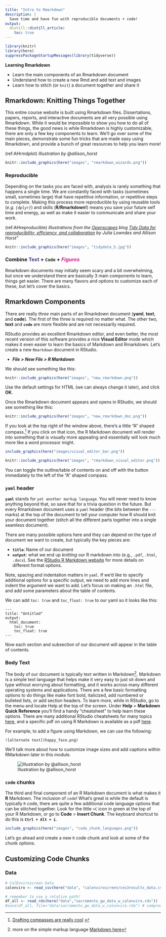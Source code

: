```yaml
---
title: "Intro to Rmarkdown"
description: | 
  Save time and have fun with reproducible documents + code! 
output: 
  distill::distill_article:
    toc: true
---
```


```r

library(knitr)
library(here)
suppressPackageStartupMessages(library(tidyverse))

```

::: {.obj}
**Learning Rmarkdown**

-   Learn the main components of an Rmarkdown document
-   Understand how to create a new Rmd and add text and images
-   Learn how to stitch (or `knit`) a document together and share it
:::

## Rmarkdown: Knitting Things Together

This entire course website is built using Rmarkdown files. Dissertations, papers, reports, and interactive documents are all very possible using Rmarkdown. While it would be impossible to show you how to do all of these things, the good news is while Rmarkdown is highly customizable, there are only a few key components to learn. We'll go over some of the main pieces, demonstrate some fun tricks that are made easy using Rmarkdown, and provide a bunch of great resources to help you learn more!

(ref:AHrmdplot) *Illustration by @allison_horst*

```r

knitr::include_graphics(here("images", "rmarkdown_wizards.png"))

```

### Reproducible

Depending on the tasks you are faced with, analysis is rarely something that happens a single time. We are constantly faced with tasks (sometimes small, sometimes large) that have repetitive information, or repetitive steps to complete. Making this process more reproducible by using reusable tools (*e.g. `{dplyr}`*) and skills (**R/Rmarkdown!**) means you save your future self time and energy, as well as make it easier to communicate and share your work.

(ref:AHreproducible) *Illustrations from the [Openscapes](https://www.openscapes.org/) blog [Tidy Data for reproducibility, efficiency, and collaboration](https://www.openscapes.org/blog/2020/10/12/tidy-data/) by Julia Lowndes and Allison Horst"*

```r

knitr::include_graphics(here("images", "tidydata_5.jpg"))

```

### Combine <span style="color:#473C8B">Text</span> + `Code` + <span style="color:#D02090">*Figures*</span>

Rmarkdown documents may initially seem scary and a bit overwhelming, but once we understand there are basically 3 main components to learn, things get easier. There are many flavors and options to customize each of these, but let's cover the basics.

## Rmarkdown Components

There are really *three* main parts of an Rmarkdown document (**yaml**, **text**, and **code**). The first of the three is required no matter what. The other two, **text** and **`code`** are more flexible and are not necessarily required.

RStudio provides an excellent Rmarkdown editor, and even better, the most recent version of this software provides a nice **Visual Editor** mode which makes it even easier to learn the basics of Markdown and Rmarkdown. Let's create a new `Rmarkdown` document in RStudio.

 - *__File > New File > R Markdown__*
 
We should see something like this:

```r

knitr::include_graphics(here("images", "new_rmarkdown.png"))

```

Use the default settings for HTML (we can always change it later), and click **OK**.

Once the Rmarkdown document appears and opens in RStudio, we should see something like this:

```r

knitr::include_graphics(here("images", "new_rmarkdown_doc.png"))

```

If you look at the top right of the window above, there's a little "A" shaped compass.^[ [Drafting compasses are really cool](https://en.wikipedia.org/wiki/Compass_(drawing_tool)) ] If you click on that icon, the R Markdown document will render into something that is visually more appealing and essentially will look much more like a word processor might.

```r

include_graphics(here("images/visual_editor_bar.png"))

```

```r

knitr::include_graphics(here("images", "rmarkdown_visual_editor.png"))

```

<aside> You can toggle the outline/table of contents on and off with the button immediately to the left of the "A" shaped compass. 
</aside>

### `yaml` header

**`yaml`** stands for `yet another markup language`. You will never need to know anything beyond that, so save that for a trivia question in the future. But every Rmarkdown document uses a `yaml` header (the bits between the `---` marks) at the top of the document to tell your computer how R should knit your document together (stitch all the different parts together into a single seamless document).

There are many possible options here and they can depend on the type of document we want to create, but typically the key pieces are:

 - **`title`**: Name of our document
 - **`output`**: what we end up *knitting* our R markdown into (e.g., `.pdf`, `.html`, `.docx`). See the [RStudio R Markdown website](https://rmarkdown.rstudio.com/formats.html) for more details on different format options.
 
Note, spacing and indentation matters in `yaml`. If we'd like to specify additional options for a specific output, we need to add more lines and indent the argument we want to add. Let's focus on making an `.html` file, and add some parameters about the table of contents. 

We can add `toc: true` and `toc_float: true` to our yaml so it looks like this:

```
---
title: "Untitled"
output: 
  html_document:
    toc: true
    toc_float: true
---
```

Now each section and subsection of our document will appear in the table of contents.

### Body Text

The body of our document is typically text written in Markdown^[more on the simple markup language [Markdown here](https://www.markdownguide.org/getting-started/)]. Markdown is a simple text language that helps make it very easy to just sit down and type without worrying about formatting, and it works across many different operating systems and applications. There are a few basic formatting options to do things like make font bold, italicized, add numbered or bulleted lists, or add section headers. To learn more, while in RStudio, go to the menu and locate Help at the top of the screen. Under **Help** > **Markdown Quick Reference** you'll find a handy "cheatsheet" to help learn these options. There are many additional RStudio cheatsheets for many topics [here](https://www.rstudio.com/resources/cheatsheets/), and a specific pdf on using R Markdown is available as a pdf [here](https://github.com/rstudio/cheatsheets/raw/master/rmarkdown-2.0.pdf).

For example, to add a figure using Markdown, we can use the following:

```
![alternate text](happy_face.png)
```

<aside>
We'll talk more about how to customize image sizes and add captions within RMarkdown later in this module.
</aside>

![Illustration by @allison_horst](images/faces_happy.png)

### `code` chunks

The third and final component of an R Markdown document is what makes it **R** Markdown. The inclusion of `code`! What's great is while the default is typically `R` code, there are quite a few additional code language options that can be stitched together. Look for the little `+C` icon in green at the top of your R Markdown, or go to **Code** > **Insert Chunk**. The keyboard shortcut to do this is **`Ctrl + Alt + i`**.

```r

include_graphics(here("images", "code_chunk_languages.png"))
```

Let's go ahead and create a new `R` code chunk and look at some of the chunk options.

## Customizing Code Chunks

### Data

```r
# CalEnviroscreen Data
calenviro <- read_csv(here("data", "calenviroscreen/ces3results_data.csv"))

# remember to use a relative path!
df_all <- read_rds(here("data","sacramento_gw_data_w_calenviro.rds"))
#save(df_all, file="data/sacramento_gw_data_w_calenviro.rda") # compression is better

```
